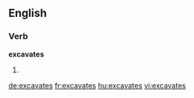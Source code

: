 ==English==

===Verb===
'''excavates'''

# {{en-third-person singular of|excavate}}

[[de:excavates]]
[[fr:excavates]]
[[hu:excavates]]
[[vi:excavates]]